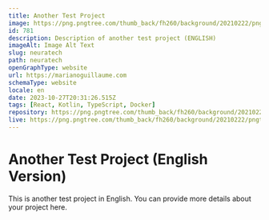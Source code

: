 ```yaml
---
title: Another Test Project
image: https://png.pngtree.com/thumb_back/fh260/background/20210222/pngtree-line-business-orange-background-image_564081.jpg
id: 781
description: Description of another test project (ENGLISH)
imageAlt: Image Alt Text
slug: neuratech
path: neuratech
openGraphType: website
url: https://marianoguillaume.com
schemaType: website
locale: en
date: 2023-10-27T20:31:26.515Z
tags: [React, Kotlin, TypeScript, Docker]
repository: https://png.pngtree.com/thumb_back/fh260/background/20210222/pngtree-line-business-orange-background-image_564081.jpg
live: https://png.pngtree.com/thumb_back/fh260/background/20210222/pngtree-line-business-orange-background-image_564081.jpg
---
```


# Another Test Project (English Version)

This is another test project in English. You can provide more details about your project here.
